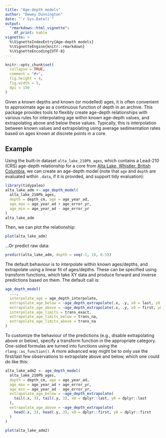 ```yaml
---
title: "Age-depth models"
author: "Dewey Dunnington"
date: "`r Sys.Date()`"
output: 
  "rmarkdown::html_vignette":
    df_print: kable
vignette: >
  %\VignetteIndexEntry{Age-depth models}
  %\VignetteEngine{knitr::rmarkdown}
  %\VignetteEncoding{UTF-8}
---
```


```r
knitr::opts_chunk$set(
  collapse = TRUE,
  comment = "#>",
  fig.height = 4,
  fig.width = 5,
  dpi = 150
)
```


Given a known depths and known (or modelled) ages, it is often convenient to approximate age as a continuous function of depth in an archive. This package provides tools to flexibly create age-depth relationships with various rules for interpolating age within known age-depth values, and extrapolating above and below these values. Typically, this is interpolation between known values and extrapolating using average sedimentation rates based on ages known at discrete points in a core.

## Example

Using the built-in dataset `alta_lake_210Pb_ages`, which contains a Lead-210 (CRS) age-depth relationship for a core from [Alta Lake, Whistler, British Columbia](https://en.wikipedia.org/wiki/Alta_Lake_(British_Columbia)), we can create an age-depth model (note that `age` and `depth` are evaluated within `.data`, if it is provided, and support tidy evaluation):

```r
library(tidypaleo)
alta_lake_adm <- age_depth_model(
  alta_lake_210Pb_ages,
  depth = depth_cm, age = age_year_ad,
  age_max = age_year_ad + age_error_yr, 
  age_min = age_year_ad - age_error_yr
)
alta_lake_adm
```

Then, we can plot the relationship:

```r
plot(alta_lake_adm)
```

...Or predict raw data:

```r
predict(alta_lake_adm, depth = seq(-1, 10, 0.5))
```

The default behaviour is to interpolate within known ages/depths, and extrapolate using a linear fit of ages/depths. These can be specified using transform functions, which take XY data and produce forward and inverse predictions based on them. The default call is:

```r
age_depth_model(
  ...,
  interpolate_age = age_depth_interpolate,
  extrapolate_age_below = ~age_depth_extrapolate(.x, .y, x0 = last, y0 = last),
  extrapolate_age_above = ~age_depth_extrapolate(.x, .y, x0 = first, y0 = first),
  interpolate_age_limits = trans_exact,
  extrapolate_age_limits_below = trans_na,
  extrapolate_age_limits_above = trans_na
)
```

To customize the behaviour of the predictions (e.g., disable extrapolating above or below), specify a transform function in the appropriate category. One-sided formulas are turned into functions using the `rlang::as_function()`. A more advanced way might be to only use the first/last few observations to extrapolate above and below, which one could do like this:

```r
alta_lake_adm2 <- age_depth_model(
  alta_lake_210Pb_ages,
  depth = depth_cm, age = age_year_ad,
  age_max = age_year_ad + age_error_yr, 
  age_min = age_year_ad - age_error_yr,
  extrapolate_age_below = ~age_depth_extrapolate(
    tail(.x, 3), tail(.y, 3), x0 = dplyr::last, y0 = dplyr::last
  ),
  extrapolate_age_above = ~age_depth_extrapolate(
    head(.x, 3), head(.y, 3), x0 = dplyr::first, y0 = dplyr::first
  )
)

plot(alta_lake_adm2)
```
